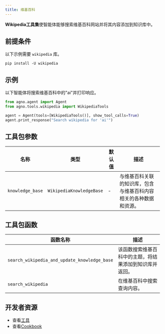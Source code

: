 ```yaml
---
title: 维基百科
---
```

**Wikipedia工具集**使智能体能够搜索维基百科网站并将其内容添加到知识库中。

## 前提条件

以下示例需要 `wikipedia` 库。

```shell
pip install -U wikipedia
```

## 示例

以下智能体将搜索维基百科中的"ai"并打印响应。

```python cookbook/tools/wikipedia_tools.py
from agno.agent import Agent
from agno.tools.wikipedia import WikipediaTools

agent = Agent(tools=[WikipediaTools()], show_tool_calls=True)
agent.print_response("Search wikipedia for 'ai'")
```

## 工具包参数

| 名称             | 类型                     | 默认值 | 描述                                                                                                        |
| ---------------- | ------------------------ | ------- | ------------------------------------------------------------------------------------------------------------------ |
| `knowledge_base` | `WikipediaKnowledgeBase` | -       | 与维基百科关联的知识库，包含与维基百科内容相关的各种数据和资源。 |

## 工具包函数

| 函数名称                                | 描述                                                                                            |
| -------------------------------------------- | ------------------------------------------------------------------------------------------------------ |
| `search_wikipedia_and_update_knowledge_base` | 该函数搜索维基百科中的主题，将结果添加到知识库并返回。 |
| `search_wikipedia`                           | 在维基百科中搜索查询内容。                                                                        |

## 开发者资源

- 查看[工具](https://github.com/agno-agi/agno/blob/main/libs/agno/agno/tools/wikipedia.py)
- 查看[Cookbook](https://github.com/agno-agi/agno/blob/main/cookbook/tools/wikipedia_tools.py)
